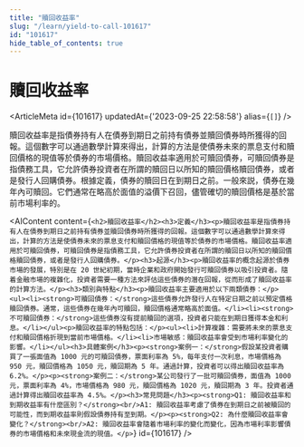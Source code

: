 ```yaml
---
title: "贖回收益率"
slug: "/learn/yield-to-call-101617"
id: "101617"
hide_table_of_contents: true
---
```



# 贖回收益率

<ArticleMeta id={101617} updatedAt={'2023-09-25 22:58:58'} alias={`[]`} />
<div className='border-solid border-b border-t-0 my-4 border-[var(--ifm-color-gray-300)]' />

贖回收益率是指債券持有人在債券到期日之前持有債券並贖回債券時所獲得的回報。這個數字可以通過數學計算來得出，計算的方法是使債券未來的票息支付和贖回價格的現值等於債券的市場價格。贖回收益率適用於可贖回債券，可贖回債券是指債務工具，它允許債券投資者在所謂的贖回日以所知的贖回價格贖回債券，或者是發行人回購債券。根據定義，債券的贖回日在到期日之前。一般來説，債券在幾年內可贖回。它們通常在略高於面值的溢價下召回，儘管確切的贖回價格是基於當前市場利率的。

<AIContent content={`<h2>贖回收益率</h2><h3>定義</h3><p>贖回收益率是指債券持有人在債券到期日之前持有債券並贖回債券時所獲得的回報。這個數字可以通過數學計算來得出，計算的方法是使債券未來的票息支付和贖回價格的現值等於債券的市場價格。贖回收益率適用於可贖回債券，可贖回債券是指債務工具，它允許債券投資者在所謂的贖回日以所知的贖回價格贖回債券，或者是發行人回購債券。</p><h3>起源</h3><p>贖回收益率的概念起源於債券市場的發展，特別是在 20 世紀初期，當時企業和政府開始發行可贖回債券以吸引投資者。隨着金融市場的複雜化，投資者需要一種方法來評估這些債券的潛在回報，從而形成了贖回收益率的計算方法。</p><h3>類別與特點</h3><p>贖回收益率主要適用於以下兩類債券：</p><ul><li><strong>可贖回債券：</strong>這些債券允許發行人在特定日期之前以預定價格贖回債券。通常，這些債券在幾年內可贖回，贖回價格通常略高於面值。</li><li><strong>不可贖回債券：</strong>這些債券沒有提前贖回的選項，投資者只能在到期日獲得本金和利息。</li></ul><p>贖回收益率的特點包括：</p><ul><li>計算複雜：需要將未來的票息支付和贖回價格折現到當前市場價格。</li><li>市場敏感：贖回收益率會受到市場利率變化的影響。</li></ul><h3>具體案例</h3><p><strong>案例一：</strong>假設某投資者購買了一張面值為 1000 元的可贖回債券，票面利率為 5%，每年支付一次利息，市場價格為 950 元，贖回價格為 1050 元，贖回期為 5 年。通過計算，投資者可以得出贖回收益率為 6.2%。</p><p><strong>案例二：</strong>某公司發行了一批可贖回債券，面值為 1000 元，票面利率為 4%，市場價格為 980 元，贖回價格為 1020 元，贖回期為 3 年。投資者通過計算得出贖回收益率為 4.5%。</p><h3>常見問題</h3><p><strong>Q1: 贖回收益率和到期收益率有什麼區別？</strong><br/>A1: 贖回收益率考慮了債券在到期日之前被贖回的可能性，而到期收益率則假設債券持有至到期。</p><p><strong>Q2: 為什麼贖回收益率會變化？</strong><br/>A2: 贖回收益率會隨着市場利率的變化而變化，因為市場利率影響債券的市場價格和未來現金流的現值。</p>`} id={101617} />
